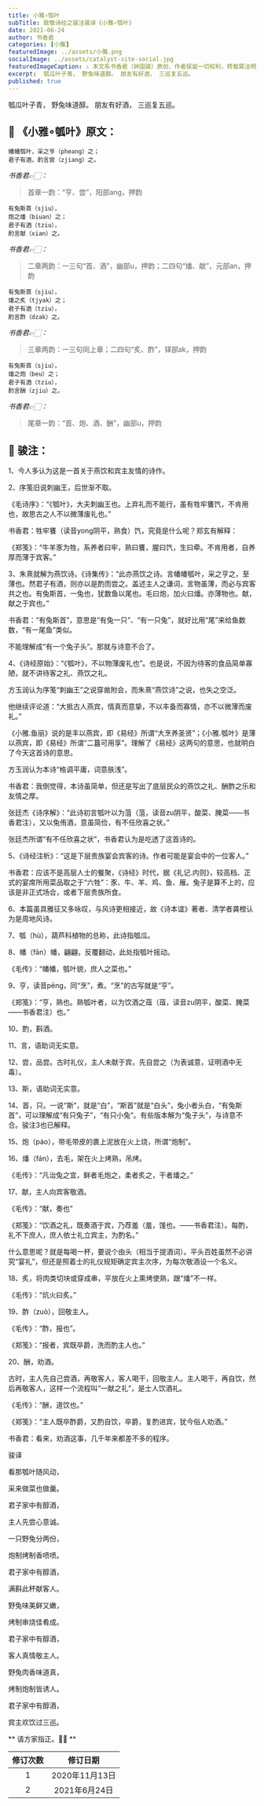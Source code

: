 ```yaml
---
title: 小雅∘瓠叶
subTitle: 致敬诗经之骏注骏译《小雅∘瓠叶》
date: 2021-06-24
author: 书香君
categories: [小雅]
featuredImage: ../assets/小雅.png
socialImage: ../assets/catalyst-site-social.jpg
featuredImageCaption: ⚠️️ 本文系书香君（钟国骏）原创，作者保留一切权利，转载需注明出处。
excerpt:  瓠瓜叶子青， 野兔味道醇。 朋友有好酒， 三巡复五巡。  
published: true
---
```


瓠瓜叶子青，
野兔味道醇。
朋友有好酒，
三巡复五巡。



## 🌼 《小雅∘瓠叶》原文：

```
幡幡瓠叶，采之亨（pheang）之；
君子有酒，酌言尝（zjiang）之。
```

*书香君👉🏻：*

> 首章一韵：“亨、尝”，阳部ang，押韵

```
有兔斯首（sjiu），
炮之燔（biuan）之；
君子有酒（tziu），
酌言献（xian）之。
```

*书香君👉🏻：*

> 二章两韵：一三句“首、酒”，幽部u，押韵；二四句“燔、献”，元部an，押韵

```
有兔斯首（sjiu），
燔之炙（tjyak）之；
君子有酒（tziu），
酌言酢（dzak）之。
```

*书香君👉🏻：*

> 三章两韵：一三句同上章；二四句“炙、酢”，铎部ak，押韵

```
有兔斯首（sjiu），
燔之炮（beu）之；
君子有酒（tziu），
酌言酬（zjiu）之。
```

*书香君👉🏻：*

> 尾章一韵：“首、炮、酒、酬”，幽部u，押韵


## 🍁️ 骏注：

1、今人多认为这是一首关于燕饮和宾主友情的诗作。

2、序笺旧说刺幽王，后世渐不取。

《毛诗序》：“《瓠叶》，大夫刺幽王也。上弃礼而不能行，虽有牲牢饔饩，不肯用也，故思古之人不以微薄废礼也。”

书香君：牲牢饔（读音yong阴平，熟食）饩，究竟是什么呢？郑玄有解释：

《郑笺》：“牛羊豕为牲，系养者曰牢，熟曰饔，腥曰饩，生曰牵。不肯用者，自养厚而薄于宾客。”

3、朱熹就解为燕饮诗。《诗集传》：“此亦燕饮之诗。言幡幡瓠叶，采之亨之，至薄也。然君子有酒，则亦以是酌而尝之。盖述主人之谦词，言物虽薄，而必与宾客共之也。有兔斯首，一兔也，犹数鱼以尾也。毛曰炮，加火曰燔。亦薄物也。献，献之于宾也。”

书香君：“有兔斯首”，意思是“有兔一只”、“有一只兔”，就好比用“尾”来给鱼数数，“有一尾鱼”类似。

不能理解成“有一个兔子头”。那就与诗意不合了。

4、《诗经原始》：“《瓠叶》，不以物薄废礼也”。也是说，不因为待客的食品简单寡陋，就不讲待客之礼、燕饮之礼。

方玉润认为序笺“刺幽王”之说穿凿附会，而朱熹“燕饮诗”之说，也失之空泛。

他继续评论道：“大抵古人燕宾，情真而意挚，不以丰备而寡情，亦不以微薄而废礼。”

《小雅.鱼丽》说的是丰以燕宾，即《易经》所谓“大烹养圣贤”；《小雅.瓠叶》是薄以燕宾，即《易经》所谓“二簋可用享”。理解了《易经》这两句的意思，也就明白了今天这首诗的意思。

方玉润认为本诗“格调平庸，词意肤浅”。

书香君：我倒觉得，本诗虽简单，但还是写出了底层民众的燕饮之礼、酬酢之乐和友情之厚。

张廷杰《诗序解》：“此诗初言瓠叶以为菹（菹，读音zu阴平，酸菜、腌菜——书香君注），又以兔侑酒，意虽简俭，有不任欣喜之状。”

张廷杰所谓“有不任欣喜之状”，书香君认为是吃透了这首诗的。

5、《诗经注析》：“这是下层贵族宴会宾客的诗。作者可能是宴会中的一位客人。”

书香君：应该不是高层人士的餐聚，《诗经》时代，据《礼记.内则》，较高档、正式的宴席所用菜品取之于“六牲”：豕、牛、羊、鸡、鱼、雁。兔子是算不上的，应该是非正式场合，或者下层贵族所食。

6、本篇虽具雅征又多咏叹，与风诗更相接近，故《诗本谊》著者、清学者龚橙认为是周地风诗。

7、瓠（hù），葫芦科植物的总称，此诗指瓠瓜。

8、幡（fān）幡，翩翩，反覆翻动，此处指瓠叶摇动。

《毛传》：“幡幡，瓠叶貌，庶人之菜也。”

9、亨，读音pēng，同“烹”，煮。“烹”的古写就是“亨”。

《郑笺》：“亨，熟也。熟瓠叶者，以为饮酒之葅（葅，读音zu阴平，酸菜、腌菜——书香君注）也。”

10、酌，斟酒。

11、言，语助词无实意。

12、尝，品尝。古时礼仪，主人未献于宾，先自尝之（为表诚意，证明酒中无毒）。

13、斯，语助词无实意。

14、首，只。一说“斯”，就是“白”，“斯首”就是“白头”，兔小者头白，“有兔斯首”，可以理解成“有只兔子”，“有只小兔”。有些版本解为“兔子头”，与诗意不合。骏注3也已解释。

15、炮（páo），带毛带皮的裹上泥放在火上烧，所谓“炮制”。

16、燔（fán），去毛，架在火上烤熟，吊烤。

《毛传》：“凡治兔之宜，鲜者毛炮之，柔者炙之，干者燔之。”

17、献，主人向宾客敬酒。

《毛传》：“献，奏也”

《郑笺》：“饮酒之礼，既奏酒于宾，乃荐羞（羞，馐也。——书香君注）。每酌，礼不下庶人，庶人依士礼立宾主，为酌名。”

什么意思呢？就是每喝一杯，要说个由头（相当于提酒词）。平头百姓虽然不必讲究“宴礼”，但还是照着士的礼仪规矩确定宾主次序，为每次敬酒设一个名义。

18、炙，将肉类切块或穿成串，平放在火上熏烤使熟，跟“燔”不一样。

《毛传》：“炕火曰炙。”

19、酢（zuò），回敬主人。

《毛传》：“酢，报也”。

《郑笺》：“报者，宾既卒爵，洗而酌主人也。”

20、酬，劝酒。

古时，主人先自己尝酒，再敬客人，客人喝干，回敬主人。主人喝干，再自饮，然后再敬客人，这样一个流程叫“一献之礼”，是士人饮酒礼。

《毛传》：“酬，道饮也。”

《郑笺》：“主人既卒酢爵，又酌自饮，卒爵，复酌进宾，犹今俗人劝酒。”

书香君：看来，劝酒这事，几千年来都差不多的程序。

骏译

看那瓠叶随风动，

采来做菜也做羹。

君子家中有醇酒，

主人先尝心意诚。

一只野兔分两份，

炮制烤制香喷喷。

君子家中有醇酒，

满斟此杯献客人。

野兔味美鲜又嫩，

烤制串烧佳肴成。

君子家中有醇酒，

客人真情敬主人。

野兔肉香味道真，

烤制炮制皆诱人。

君子家中有醇酒，

宾主欢饮过三巡。

** 请方家指正。🙏🏻 **

| 修订次数      | 修订日期 |
|   :----: |    :----:   |
|  1   | 2020年11月13日       |
|  2   | 2021年6月24日       |

